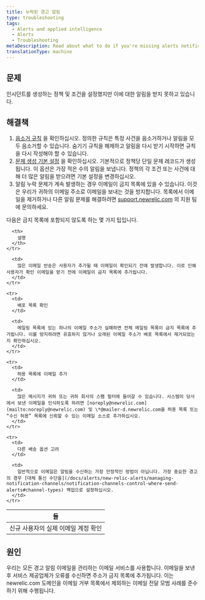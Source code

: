 ```yaml
---
title: 누락된 경고 알림
type: troubleshooting
tags:
  - Alerts and applied intelligence
  - Alerts
  - Troubleshooting
metaDescription: Read about what to do if you're missing alerts notifications.
translationType: machine
---
```


## 문제

인시던트를 생성하는 정책 및 조건을 설정했지만 이에 대한 알림을 받지 못하고 있습니다.

## 해결책

1. [음소거 규칙](/docs/alerts/new-relic-alerts/managing-notification-channels/muting-rules-suppress-notifications) 을 확인하십시오. 정의한 규칙은 특정 사건을 음소거하거나 알림을 모두 음소거할 수 있습니다. 숨기기 규칙을 해제하고 알림을 다시 받기 시작하면 규칙을 다시 작성해야 할 수 있습니다.
2. [문제 생성 기본 설정](/docs/alerts/new-relic-alerts/configuring-alert-policies/specify-when-new-relic-creates-incidents#preference-options) 을 확인하십시오. 기본적으로 정책당 단일 문제 레코드가 생성됩니다. 이 옵션은 가장 적은 수의 알림을 보냅니다. 정책의 각 조건 또는 사건에 대해 더 많은 알림을 받으려면 기본 설정을 변경하십시오.
3. 알림 누락 문제가 계속 발생하는 경우 이메일이 금지 목록에 있을 수 있습니다. 이것은 우리가 귀하의 이메일 주소로 이메일을 보내는 것을 방지합니다. 목록에서 이메일을 제거하거나 다른 알림 문제를 해결하려면 [support.newrelic.com](https://support.newrelic.com) 의 지원 팀에 문의하세요.

다음은 금지 목록에 포함되지 않도록 하는 몇 가지 팁입니다.

<table>
  <thead>
    <tr>
      <th>
        들
      </th>

      <th>
        설명
      </th>
    </tr>
  </thead>

  <tbody>
    <tr>
      <td>
        신규 사용자의 실제 이메일 계정 확인
      </td>

      <td>
        많은 이메일 반송은 사용자가 추가될 때 이메일이 확인되기 전에 발생합니다. 이로 인해 사용자가 확인 이메일을 받기 전에 이메일이 금지 목록에 추가됩니다.
      </td>
    </tr>

    <tr>
      <td>
        배포 목록 확인
      </td>

      <td>
        메일링 목록에 있는 하나의 이메일 주소가 실패하면 전체 메일링 목록이 금지 목록에 추가됩니다. 이를 방지하려면 유효하지 않거나 오래된 이메일 주소가 배포 목록에서 제거되었는지 확인하십시오.
      </td>
    </tr>

    <tr>
      <td>
        허용 목록에 이메일 추가
      </td>

      <td>
        많은 메시지가 귀하 또는 귀하 회사의 스팸 필터에 들어갈 수 있습니다. 시스템이 당사에서 보낸 이메일을 인식하도록 하려면 [noreply@newrelic.com](mailto:noreply@newrelic.com) 및 \*@mailer-d.newrelic.com을 허용 목록 또는 “수신 허용” 목록에 신뢰할 수 있는 이메일 소스로 추가하십시오.
      </td>
    </tr>

    <tr>
      <td>
        다른 배송 옵션 고려
      </td>

      <td>
        일반적으로 이메일은 알림을 수신하는 가장 안정적인 방법이 아닙니다. 가장 중요한 경고의 경우 [대체 통신 수단을](/docs/alerts/new-relic-alerts/managing-notification-channels/notification-channels-control-where-send-alerts#channel-types) 백업으로 설정하십시오.
      </td>
    </tr>
  </tbody>
</table>

## 원인

우리는 모든 경고 알림 이메일을 관리하는 이메일 서비스를 사용합니다. 이메일을 보낸 후 서비스 제공업체가 오류를 수신하면 주소가 금지 목록에 추가됩니다. 이는 newrelic.com 도메인을 이메일 거부 목록에서 제외하는 이메일 전달 모범 사례를 준수하기 위해 수행됩니다.